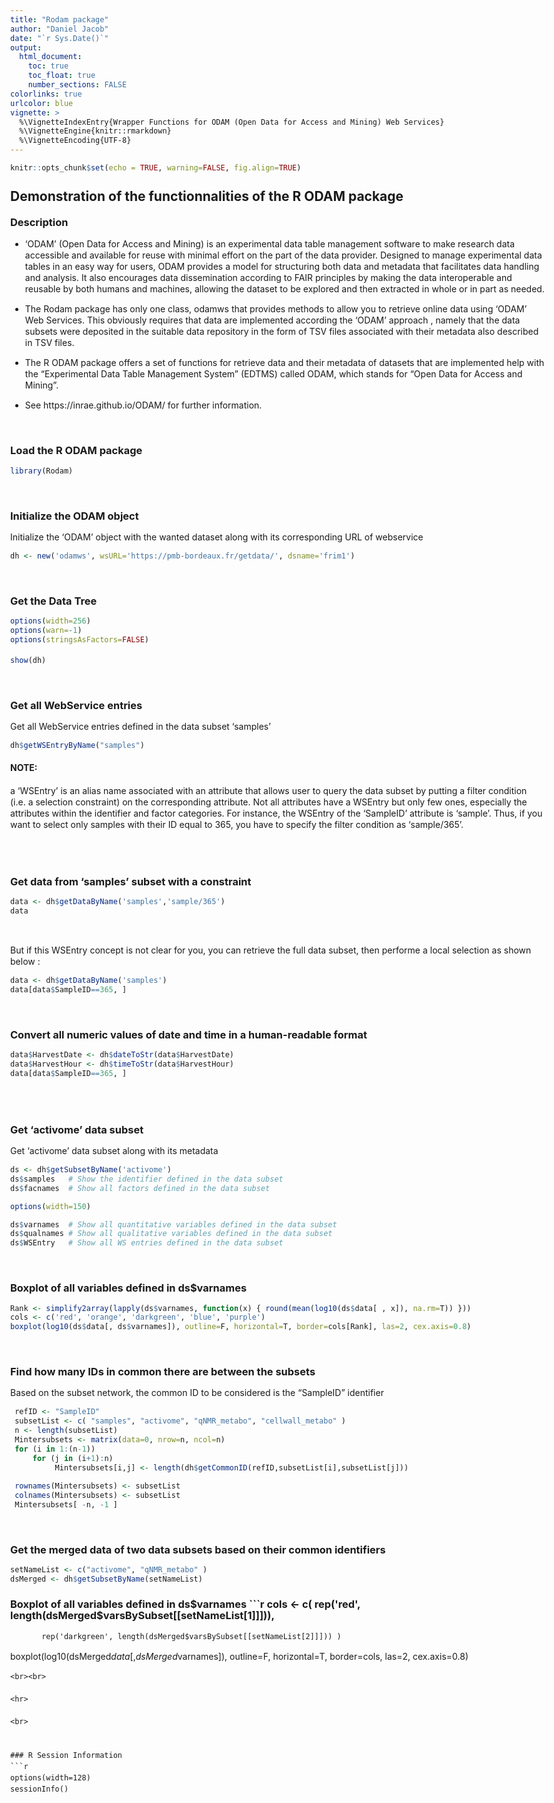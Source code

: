 ```yaml
---
title: "Rodam package"
author: "Daniel Jacob"
date: "`r Sys.Date()`"
output:
  html_document:
    toc: true
    toc_float: true
    number_sections: FALSE
colorlinks: true
urlcolor: blue
vignette: >
  %\VignetteIndexEntry{Wrapper Functions for ODAM (Open Data for Access and Mining) Web Services}
  %\VignetteEngine{knitr::rmarkdown}
  %\VignetteEncoding{UTF-8}
---
```


```r
knitr::opts_chunk$set(echo = TRUE, warning=FALSE, fig.align=TRUE)
```
<style>
body { max-width:1200px; line-height: 18px; }
</style>

## Demonstration of the functionnalities of the R ODAM package 

### Description

* 'ODAM' (Open Data for Access and Mining) is an experimental data table management software to make research data accessible and available for reuse with minimal effort on the part of the data provider. Designed to manage experimental data tables in an easy way for users, ODAM provides a model for structuring both data and metadata that facilitates data handling and analysis. It also encourages data dissemination according to FAIR principles by making the data interoperable and reusable by both humans and machines, allowing the dataset to be explored and then extracted in whole or in part as needed.

* The Rodam package has only one class, odamws that provides methods to allow you to retrieve online data using 'ODAM' Web Services. This obviously requires that data are implemented according the 'ODAM' approach , namely that the data subsets were deposited in the suitable data repository in the form of TSV files associated with  their metadata also described  in TSV files.
* The R ODAM package offers a set of functions for retrieve data and their metadata of datasets that are implemented help with the "Experimental Data Table Management System" (EDTMS) called ODAM, which stands for "Open Data for Access and Mining".

* See https://inrae.github.io/ODAM/ for further information.



<br>

### Load the R ODAM package

```r
library(Rodam)
```

<br>

### Initialize the ODAM object

Initialize the 'ODAM' object with the wanted dataset along with its corresponding URL of webservice

```r
dh <- new('odamws', wsURL='https://pmb-bordeaux.fr/getdata/', dsname='frim1')
```
<br>

### Get the Data Tree

```r
options(width=256)
options(warn=-1)
options(stringsAsFactors=FALSE)

show(dh)
```

<br>

### Get all WebService entries

Get all WebService entries defined in the data subset 'samples'

```r
dh$getWSEntryByName("samples")
```

#### NOTE:

a 'WSEntry' is an alias name associated with an attribute that allows user to query the data subset by putting a filter condition (i.e. a selection constraint) on the corresponding attribute. Not all attributes have a WSEntry but only few ones, especially the attributes within the identifier and factor categories. For instance, the WSEntry of the 'SampleID' attribute is 'sample'. Thus, if you want to select only samples with their ID equal to 365, you have to specify the filter condition as  'sample/365'.

<br><br>

### Get data from 'samples' subset with a constraint

```r
data <- dh$getDataByName('samples','sample/365')
data
```

<br>

But if this WSEntry concept is not clear for you, you can retrieve the full data subset, then performe a local selection as shown below :

```r
data <- dh$getDataByName('samples') 
data[data$SampleID==365, ]
```

<br>

### Convert all numeric values of date and time  in a human-readable format

```r
data$HarvestDate <- dh$dateToStr(data$HarvestDate)
data$HarvestHour <- dh$timeToStr(data$HarvestHour)
data[data$SampleID==365, ]
```

<br><br>


###  Get 'activome' data subset

Get 'activome' data subset along with its metadata

```r
ds <- dh$getSubsetByName('activome')
ds$samples   # Show the identifier defined in the data subset
ds$facnames  # Show all factors defined in the data subset
```

```r
options(width=150)
```

```r
ds$varnames  # Show all quantitative variables defined in the data subset
ds$qualnames # Show all qualitative variables defined in the data subset
ds$WSEntry   # Show all WS entries defined in the data subset
```

<br>

### Boxplot of all variables defined in ds$varnames

```r
Rank <- simplify2array(lapply(ds$varnames, function(x) { round(mean(log10(ds$data[ , x]), na.rm=T)) }))
cols <- c('red', 'orange', 'darkgreen', 'blue', 'purple')
boxplot(log10(ds$data[, ds$varnames]), outline=F, horizontal=T, border=cols[Rank], las=2, cex.axis=0.8)
```

<br>


### Find how many IDs in common  there are between the subsets

Based on the subset network, the common ID to be considered is  the "SampleID" identifier

```r
 refID <- "SampleID"
 subsetList <- c( "samples", "activome", "qNMR_metabo", "cellwall_metabo" )
 n <- length(subsetList)
 Mintersubsets <- matrix(data=0, nrow=n, ncol=n)
 for (i in 1:(n-1))
     for (j in (i+1):n)
          Mintersubsets[i,j] <- length(dh$getCommonID(refID,subsetList[i],subsetList[j]))
 
 rownames(Mintersubsets) <- subsetList
 colnames(Mintersubsets) <- subsetList
 Mintersubsets[ -n, -1 ]
```

<br>

### Get the merged data of two data subsets based on their common identifiers

```r
setNameList <- c("activome", "qNMR_metabo" )
dsMerged <- dh$getSubsetByName(setNameList)
```

### Boxplot of all variables defined in ds$varnames
```r
cols <- c( rep('red', length(dsMerged$varsBySubset[[setNameList[1]]])), 
           rep('darkgreen', length(dsMerged$varsBySubset[[setNameList[2]]])) )
boxplot(log10(dsMerged$data[, dsMerged$varnames]), outline=F, horizontal=T, border=cols, las=2, cex.axis=0.8)
```
<br><br>

<hr>

<br>


### R Session Information
```r
options(width=128)
sessionInfo()
```
